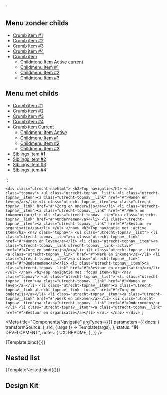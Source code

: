 <!--
@license EUPL-1.2
Copyright (c) 2021 A Herring
-->


<!-- Import component and component styles -->


<!-- Import Docs -->


  `<div class="utrecht-navhtml">
   <h2>Menu zonder childs</h2>
   <nav class="utrecht-sidenav">
        <ul class="utrecht-sidenav__list">
          <li class="utrecht-sidenav__item"><a class="utrecht-sidenav__link" href="#">Crumb item #1</a></li>
          <li class="utrecht-sidenav__item"><a class="utrecht-sidenav__link" href="#">Crumb item #2</a></li>
          <li class="utrecht-sidenav__item"><a class="utrecht-sidenav__link" href="#">Crumb item #3</a></li>
          <li class="utrecht-sidenav__item"><a class="utrecht-sidenav__link" href="#"> Crumb item #4</a></li>
          <li class="utrecht-sidenav__item"><a class="utrecht-sidenav__link utrecht-sidenav__link" href="#">Crumb item</a>
             <ul class="utrecht-sidenav__list utrecht-sidenav__list--child">
                  <li class="utrecht-sidenav__item utrecht-sidenav__item--child"><a class="utrecht-sidenav__link utrecht-sidenav__link--child--current" href="#">Childmenu Item Active current</a></li>
                  <li class="utrecht-sidenav__item utrecht-sidenav__item--child"><a class="utrecht-sidenav__link utrecht-sidenav__link--child" href="#">Childmenu Item #1</a></li>
                  <li class="utrecht-sidenav__item utrecht-sidenav__item--child"><a class="utrecht-sidenav__link utrecht-sidenav__link--child" href="#">Childmenu Item #2</a></li>
                  <li class="utrecht-sidenav__item utrecht-sidenav__item--child"><a class="utrecht-sidenav__link utrecht-sidenav__link--child" href="#">Childmenu Item #3</a></li>
              </ul>
          </li>
        </ul>
      </nav>
   <h2>Menu met childs</h2>
   <nav class="utrecht-sidenav">
        <ul class="utrecht-sidenav__list">
          <li class="utrecht-sidenav__item"><a class="utrecht-sidenav__link" href="#">Crumb item #1</a></li>
          <li class="utrecht-sidenav__item"><a class="utrecht-sidenav__link" href="#">Crumb item #2</a></li>
          <li class="utrecht-sidenav__item"><a class="utrecht-sidenav__link" href="#">Crumb item #3</a></li>
          <li class="utrecht-sidenav__item"><a class="utrecht-sidenav__link" href="#"> Crumb item #4</a></li>
          <li class="utrecht-sidenav__item"><a class="utrecht-sidenav__link utrecht-sidenav__link--current" href="#">Crumb item Current</a>
             <ul class="utrecht-sidenav__list utrecht-sidenav__list--child">
                  <li class="utrecht-sidenav__item utrecht-sidenav__item--child"><a class="utrecht-sidenav__link utrecht-sidenav__link--child" href="#">Childmenu Item Active</a></li>
                  <li class="utrecht-sidenav__item utrecht-sidenav__item--child"><a class="utrecht-sidenav__link utrecht-sidenav__link--child" href="#">Childmenu Item #1</a></li>
                  <li class="utrecht-sidenav__item utrecht-sidenav__item--child"><a class="utrecht-sidenav__link utrecht-sidenav__link--child" href="#">Childmenu Item #2</a></li>
                  <li class="utrecht-sidenav__item utrecht-sidenav__item--child"><a class="utrecht-sidenav__link utrecht-sidenav__link--child" href="#">Childmenu Item #3</a></li>
              </ul>
          </li>
          <li class="utrecht-sidenav__item utrecht-sidenav__item--sibling"><a class="utrecht-sidenav__link utrecht-sidenav__link--sibling" href="#">Siblings Item #1</a></li>
          <li class="utrecht-sidenav__item utrecht-sidenav__item--sibling"><a class="utrecht-sidenav__link utrecht-sidenav__link--sibling" href="#">Siblings Item #2</a></li>
          <li class="utrecht-sidenav__item utrecht-sidenav__item--sibling"><a class="utrecht-sidenav__link utrecht-sidenav__link--sibling" href="#">Siblings Item #3</a></li>
            <li class="utrecht-sidenav__item utrecht-sidenav__item--sibling"><a class="utrecht-sidenav__link utrecht-sidenav__link--sibling" href="#">Siblings Item #4</a></li>
        </ul>
      </nav>
    </div>`;

  `<div class="utrecht-navhtml">
      <h2>Top navigatie</h2>
    <nav class="topnav">
        <ul class="utrecht-topnav__list">
          <li class="utrecht-topnav__item"><a class="utrecht-topnav__link" href="#">Wonen en leven</a></li>
          <li class="utrecht-topnav__item"><a class="utrecht-topnav__link" href="#">Zorg en onderwijs</a></li>
          <li class="utrecht-topnav__item"><a class="utrecht-topnav__link" href="#">Werk en inkomen</a></li>
          <li class="utrecht-topnav__item"><a class="utrecht-topnav__link" href="#">Ondernemen</a></li>
          <li class="utrecht-topnav__item"><a class="utrecht-topnav__link" href="#">Bestuur en organisatie</a></li>
        </ul>
      </nav>
      <h2>Top navigatie met :active Item</h2>
    <nav class="topnav">
        <ul class="utrecht-topnav__list">
          <li class="utrecht-topnav__item"><a class="utrecht-topnav__link" href="#">Wonen en leven</a></li>
          <li class="utrecht-topnav__item"><a class="utrecht-topnav__link utrecht-topnav__link--active" href="#">Zorg en onderwijs</a></li>
          <li class="utrecht-topnav__item"><a class="utrecht-topnav__link" href="#">Werk en inkomen</a></li>
          <li class="utrecht-topnav__item"><a class="utrecht-topnav__link" href="#">Ondernemen</a></li>
          <li class="utrecht-topnav__item"><a class="utrecht-topnav__link" href="#">Bestuur en organisatie</a></li>
        </ul>
      </nav>
      <h2>Top navigatie met :focus Item</h2>
    <nav class="topnav">
        <ul class="utrecht-topnav__list">
          <li class="utrecht-topnav__item"><a class="utrecht-topnav__link" href="#">Wonen en leven</a></li>
          <li class="utrecht-topnav__item"><a class="utrecht-topnav__link utrecht-topnav__link--focus" href="#">Zorg en onderwijs</a></li>
          <li class="utrecht-topnav__item"><a class="utrecht-topnav__link" href="#">Werk en inkomen</a></li>
          <li class="utrecht-topnav__item"><a class="utrecht-topnav__link" href="#">Ondernemen</a></li>
          <li class="utrecht-topnav__item"><a class="utrecht-topnav__link" href="#">Bestuur en organisatie</a></li>
        </ul>
      </nav>
    </div>
`;

<Meta
  title="Components/Navigatie"
  argTypes={{}}
  parameters={{
    docs: {
      transformSource: (_src, { args }) => Template(args),
    },
    status: "IN DEVELOPMENT",
    notes: {
      UX: README,
    },
  }}
/>

<Canvas>
  <Story name="Side Nav">{Template.bind({})}</Story>
</Canvas>

## Nested list

<Canvas>
  <Story name="Top Nav">{TemplateNested.bind({})}</Story>
</Canvas>

## Design Kit

<MDXEmbedProvider>
  <Figma title="Navigatie" url="file/x" />
</MDXEmbedProvider>
